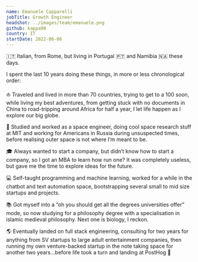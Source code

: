 ```yaml
---
name: Emanuele Capparelli
jobTitle: Growth Engineer
headshot: ../images/team/emanuele.png
github: kappa90
country: IT
startDate: 2022-06-06
---
```

🇮🇹 Italian, from Rome, but living in Portugal 🇵🇹 and Namibia 🇳🇦 these days.

I spent the last 10 years doing these things, in more or less chronological order:

⛵ Traveled and lived in more than 70 countries, trying to get to a 100 soon, while living my best adventures, from getting stuck with no documents in China to road-tripping around Africa for half a year, I let life happen as I explore our big globe.

🚀 Studied and worked as a space engineer, doing cool space research stuff at MIT and working for Americans in Russia during unsuspected times, before realising outer space is not where I’m meant to be.

🎓 Always wanted to start a company, but didn’t know how to start a company, so I got an MBA to learn how run one? It was completely useless, but gave me the time to explore ideas for the future.

💻 Self-taught programming and machine learning, worked for a while in the chatbot and text automation space, bootstrapping several small to mid size startups and projects.

📚 Got myself into a “oh you should get all the degrees universities offer” mode, so now studying for a philosophy degree with a specialisation in islamic medieval philosophy. Next one is biology, I reckon.

🌎 Eventually landed on full stack engineering, consulting for two years for anything from SV startups to large adult entertainment companies, then running my own venture-backed startup in the note taking space for another two years…before life took a turn and landing at PostHog 🦔